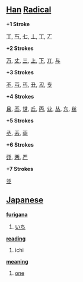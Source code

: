 == [[Han]] [[Radical]] ==

'''+1 Stroke'''

[[丁]], [[丂]], [[七]], [[丄]], [[丅]], [[丆]]

'''+2 Strokes'''

[[万]], [[丈]], [[三]], [[上]], [[下]], [[丌]], [[与]]

'''+3 Strokes'''

[[不]], [[丏]], [[丐]], [[丑]], [[丒]], [[专]]

'''+4 Strokes'''

[[且]], [[丕]], [[世]], [[丘]], [[丙]], [[业]], [[丛]], [[东]], [[丝]]

'''+5 Strokes'''

[[丞]], [[丟]], [[両]]

'''+6 Strokes'''

[[丣]], [[两]], [[严]]

'''+7 Strokes'''

[[並]]

== [[Japanese]] ==

'''[[furigana]]'''
# [[いち]]

'''[[reading]]'''
# ichi

'''[[meaning]]'''
# [[one]]